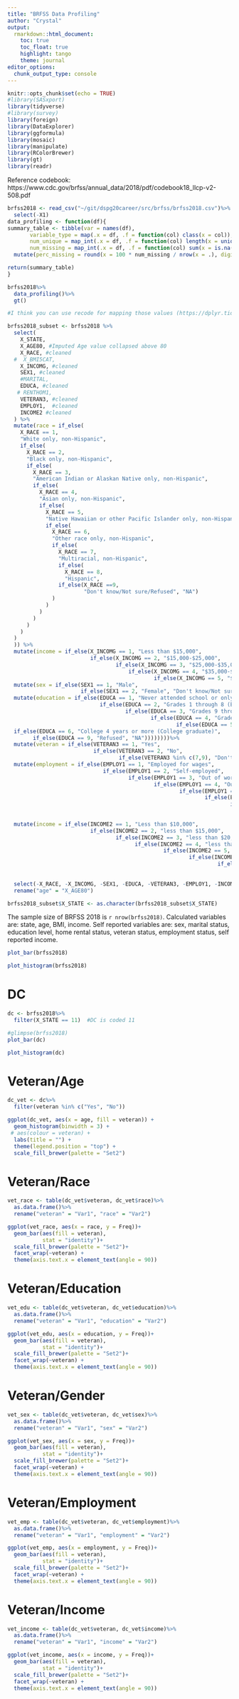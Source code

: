 ```yaml
---
title: "BRFSS Data Profiling"
author: "Crystal"
output: 
  rmarkdown::html_document:
    toc: true
    toc_float: true
    highlight: tango
    theme: journal
editor_options: 
  chunk_output_type: console
---
```


```r
knitr::opts_chunk$set(echo = TRUE)
#library(SASxport)
library(tidyverse)
#library(survey)
library(foreign)
library(DataExplorer)
library(ggformula)
library(mosaic)
library(manipulate)
library(RColorBrewer)
library(gt)
library(readr)
```


Reference codebook: https://www.cdc.gov/brfss/annual_data/2018/pdf/codebook18_llcp-v2-508.pdf
```r
brfss2018 <- read_csv("~/git/dspg20career/src/brfss/brfss2018.csv")%>%
  select(-X1)
data_profiling <- function(df){
summary_table <- tibble(var = names(df),
       variable_type = map(.x = df, .f = function(col) class(x = col)),                 
       num_unique = map_int(.x = df, .f = function(col) length(x = unique(x = col))),
       num_missing = map_int(.x = df, .f = function(col) sum(x = is.na(x = col)))) %>%
  mutate(perc_missing = round(x = 100 * num_missing / nrow(x = .), digits = 2L))

return(summary_table)
}

brfss2018%>%
  data_profiling()%>%
  gt()
```

```r

#I think you can use recode for mapping those values (https://dplyr.tidyverse.org/reference/recode.html)

brfss2018_subset <- brfss2018 %>%
  select(
    X_STATE,
    X_AGE80, #Imputed Age value collapsed above 80
    X_RACE, #cleaned
  #  X_BMI5CAT,
    X_INCOMG, #cleaned
    SEX1, #cleaned
    #MARITAL,
    EDUCA, #cleaned
   # RENTHOM1,
    VETERAN3, #cleaned
    EMPLOY1,  #cleaned
    INCOME2 #cleaned
  ) %>%
  mutate(race = if_else(
    X_RACE == 1,
    "White only, non-Hispanic",
    if_else(
      X_RACE == 2,
      "Black only, non-Hispanic",
      if_else(
        X_RACE == 3,
        "American Indian or Alaskan Native only, non-Hispanic",
        if_else(
          X_RACE == 4,
          "Asian only, non-Hispanic",
          if_else(
            X_RACE == 5,
            "Native Hawaiian or other Pacific Islander only, non-Hispanic",
            if_else(
              X_RACE == 6,
              "Other race only, non-Hispanic",
              if_else(
                X_RACE == 7,
                "Multiracial, non-Hispanic",
                if_else(
                  X_RACE == 8,
                  "Hispanic",
                if_else(X_RACE ==9, 
                        "Don't know/Not sure/Refused", "NA")
              )
            )
          )
        )
      )
    )
  )
  )) %>%
  mutate(income = if_else(X_INCOMG == 1, "Less than $15,000",
                          if_else(X_INCOMG == 2, "$15,000-$25,000",
                                  if_else(X_INCOMG == 3, "$25,000-$35,000",
                                      if_else(X_INCOMG == 4, "$35,000-$50,000",
                                              if_else(X_INCOMG == 5, "$50,000 or more", "Don't know/Not sure/Missing"))))))%>%
  mutate(sex = if_else(SEX1 == 1, "Male", 
                       if_else(SEX1 == 2, "Female", "Don't know/Not sure/Refused")))%>%
  mutate(education = if_else(EDUCA == 1, "Never attended school or only kindergarten",
                             if_else(EDUCA == 2, "Grades 1 through 8 (Elementary)",
                                     if_else(EDUCA == 3, "Grades 9 through 11 (Some high school) ", 
                                             if_else(EDUCA == 4, "Grade 12 or GED (High school graduate) ",
                                                     if_else(EDUCA == 5,  "College 1 year to 3 years (Some college or technical school)",
  if_else(EDUCA == 6, "College 4 years or more (College graduate)", 
        if_else(EDUCA == 9, "Refused", "NA"))))))))%>%
  mutate(veteran = if_else(VETERAN3 == 1, "Yes", 
                           if_else(VETERAN3 == 2, "No",
                                   if_else(VETERAN3 %in% c(7,9), "Don't know/Not sure/Refused", "NA"))))%>%
  mutate(employment = if_else(EMPLOY1 == 1, "Employed for wages",
                              if_else(EMPLOY1 == 2, "Self-employed",
                                      if_else(EMPLOY1 == 3, "Out of work for 1 year or more", 
                                              if_else(EMPLOY1 == 4, "Out of work for less than 1 year", 
                                                      if_else(EMPLOY1 == 5, "A homemaker",
                                                              if_else(EMPLOY1 == 6, "A student",
                                                                      if_else(EMPLOY1 == 7, "Retired", 
                                                                              if_else(EMPLOY1 == 8, "Unable to work", 
                                                                                      if_else(EMPLOY1 == 9, "Refused", "NA"))))))))))%>%
  mutate(income = if_else(INCOME2 == 1, "Less than $10,000",
                          if_else(INCOME2 == 2, "less than $15,000",
                                  if_else(INCOME2 == 3, "less than $20,000",
                                        if_else(INCOME2 == 4, "less than $25,000",  
                                                 if_else(INCOME2 == 5, "less than $35,000", 
                                                         if_else(INCOME2 == 6, "less than $50,000",
                                                                  if_else(INCOME2 == 7, "less than $75,000",
                                                                           if_else(INCOME2 == 8, "$75,000 or more", 
                                                                                    if_else(INCOME2 %in% c(77, 99), "Don't know/Not sure/Refused", "NA"))))))))))%>%
  select(-X_RACE, -X_INCOMG, -SEX1, -EDUCA, -VETERAN3, -EMPLOY1, -INCOME2)%>%
  rename("age" = "X_AGE80")

brfss2018_subset$X_STATE <- as.character(brfss2018_subset$X_STATE)
```

The sample size of BRFSS 2018 is `r nrow(brfss2018)`. Calculated variables are: state, age, BMI, income. Self reported variables are: sex, marital status, education level, home rental status, veteran status, employment status, self reported income.   

```r
plot_bar(brfss2018)
```

```r
plot_histogram(brfss2018)
```

# DC
```r
dc <- brfss2018%>%
  filter(X_STATE == 11)  #DC is coded 11

#glimpse(brfss2018)
plot_bar(dc)
```

```r
plot_histogram(dc)
```

# Veteran/Age
```r
dc_vet <- dc%>%
  filter(veteran %in% c("Yes", "No"))

ggplot(dc_vet, aes(x = age, fill = veteran)) + 
  geom_histogram(binwidth = 3) + 
 # aes(colour = veteran) + 
  labs(title = "") + 
  theme(legend.position = "top") + 
  scale_fill_brewer(palette = "Set2")

```

# Veteran/Race
```r
vet_race <- table(dc_vet$veteran, dc_vet$race)%>%
  as.data.frame()%>%
  rename("veteran" = "Var1", "race" = "Var2")

ggplot(vet_race, aes(x = race, y = Freq))+
  geom_bar(aes(fill = veteran), 
           stat = "identity")+ 
  scale_fill_brewer(palette = "Set2")+
  facet_wrap(~veteran) +
  theme(axis.text.x = element_text(angle = 90))


```

# Veteran/Education
```r
vet_edu <- table(dc_vet$veteran, dc_vet$education)%>%
  as.data.frame()%>%
  rename("veteran" = "Var1", "education" = "Var2")

ggplot(vet_edu, aes(x = education, y = Freq))+
  geom_bar(aes(fill = veteran), 
           stat = "identity")+ 
  scale_fill_brewer(palette = "Set2")+
  facet_wrap(~veteran) +
  theme(axis.text.x = element_text(angle = 90))
```


# Veteran/Gender
```r
vet_sex <- table(dc_vet$veteran, dc_vet$sex)%>%
  as.data.frame()%>%
  rename("veteran" = "Var1", "sex" = "Var2")

ggplot(vet_sex, aes(x = sex, y = Freq))+
  geom_bar(aes(fill = veteran), 
           stat = "identity")+ 
  scale_fill_brewer(palette = "Set2")+
  facet_wrap(~veteran) +
  theme(axis.text.x = element_text(angle = 90))
```

# Veteran/Employment
```r
vet_emp <- table(dc_vet$veteran, dc_vet$employment)%>%
  as.data.frame()%>%
  rename("veteran" = "Var1", "employment" = "Var2")

ggplot(vet_emp, aes(x = employment, y = Freq))+
  geom_bar(aes(fill = veteran), 
           stat = "identity")+ 
  scale_fill_brewer(palette = "Set2")+
  facet_wrap(~veteran) +
  theme(axis.text.x = element_text(angle = 90))
```

# Veteran/Income
```r
vet_income <- table(dc_vet$veteran, dc_vet$income)%>%
  as.data.frame()%>%
  rename("veteran" = "Var1", "income" = "Var2")

ggplot(vet_income, aes(x = income, y = Freq))+
  geom_bar(aes(fill = veteran), 
           stat = "identity")+ 
  scale_fill_brewer(palette = "Set2")+
  facet_wrap(~veteran) +
  theme(axis.text.x = element_text(angle = 90))
```
